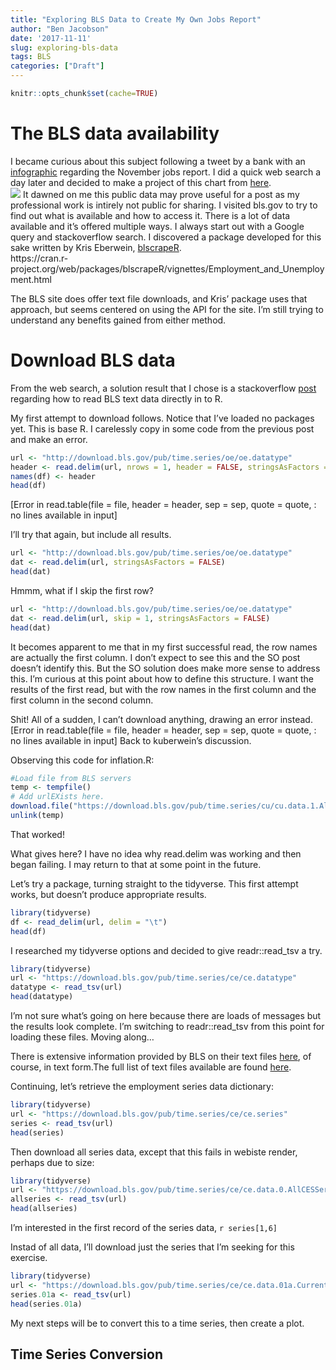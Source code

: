 ```yaml
---
title: "Exploring BLS Data to Create My Own Jobs Report"
author: "Ben Jacobson"
date: '2017-11-11'
slug: exploring-bls-data
tags: BLS
categories: ["Draft"]
---
```

```r
knitr::opts_chunk$set(cache=TRUE)
```
# The BLS data availability  
I became curious about this subject following a tweet by a bank with an [infographic](http://ei.marketwatch.com//Multimedia/2016/12/02/Photos/ZH/MW-FB220_jobs_g_20161202093708_ZH.jpg?uuid=cd745c42-b89c-11e6-9b93-001cc448aede) regarding the November jobs report. I did a quick web search a day later and decided to make a project of this chart from [here](https://resources.onewire.com/finance-industry-news/november-jobs-report-falls-short-expectations/).  
![](/MW_MonthlyJobs.jpg)
It dawned on me this public data may prove useful for a post as my professional work is intirely not public for sharing. I visited bls.gov to try to find out what is available and how to access it. There is a lot of data available and it's offered multiple ways. I always start out with a Google query and stackoverflow search. I discovered a package developed for this sake written by Kris Eberwein, [blscrapeR](https://cran.r-project.org/web/packages/blscrapeR/index.html).  
https://cran.r-project.org/web/packages/blscrapeR/vignettes/Employment_and_Unemployment.html

The BLS site does offer text file downloads, and Kris' package uses that approach, but seems centered on using the API for the site. I'm still trying to understand any benefits gained from either method.  

# Download BLS data  
From the web search, a solution result that I chose is a stackoverflow [post](https://stackoverflow.com/questions/36504590/reading-simple-text-file-into-r-bls-data) regarding how to read BLS text data directly in to R.  


My first attempt to download follows. Notice that I've loaded no packages yet. This is base R. I carelessly copy in some code from the previous post and make an error.
```r
url <- "http://download.bls.gov/pub/time.series/oe/oe.datatype"
header <- read.delim(url, nrows = 1, header = FALSE, stringsAsFactors = FALSE)
names(df) <- header
head(df)
```

[Error in read.table(file = file, header = header, sep = sep, quote = quote, : no lines available in input]

I'll try that again, but include all results.

```r
url <- "http://download.bls.gov/pub/time.series/oe/oe.datatype"
dat <- read.delim(url, stringsAsFactors = FALSE)
head(dat)
```

Hmmm, what if I skip the first row?
```r
url <- "http://download.bls.gov/pub/time.series/oe/oe.datatype"
dat <- read.delim(url, skip = 1, stringsAsFactors = FALSE)
head(dat)
```

It becomes apparent to me that in my first successful read, the row names are actually the first column. I don't expect to see this and the SO post doesn't identify this. But the SO solution does make more sense to address this. I'm curious at this point about how to define this structure. I want the results of the first read, but with the row names in the first column and the first column in the second column.

Shit! All of a sudden, I can't download anything, drawing an error instead. [Error in read.table(file = file, header = header, sep = sep, quote = quote, : no lines available in input] Back to kuberwein's discussion. 

Observing this code for inflation.R:
```r
#Load file from BLS servers
temp <- tempfile()
# Add urlEXists here.
download.file("https://download.bls.gov/pub/time.series/cu/cu.data.1.AllItems",temp)
unlink(temp)
```

That worked!

What gives here? I have no idea why read.delim was working and then began failing. I may return to that at some point in the future.

Let's try a package, turning straight to the tidyverse. This first attempt works, but doesn't produce appropriate results.

```r
library(tidyverse)
df <- read_delim(url, delim = "\t")
head(df)
```
I researched my tidyverse options and decided to give readr::read_tsv a try.
```r
library(tidyverse)
url <- "https://download.bls.gov/pub/time.series/ce/ce.datatype"
datatype <- read_tsv(url)
head(datatype)
```

I'm not sure what's going on here because there are loads of messages but the results look complete. I'm switching to readr::read_tsv from this point for loading these files. Moving along...  

There is extensive information provided by BLS on their text files [here](https://download.bls.gov/pub/time.series/ce/ce.txt), of course, in text form.The full list of text files available are found [here](https://download.bls.gov/pub/time.series/ce/).  

Continuing, let's retrieve the employment series data dictionary:  

```r
library(tidyverse)
url <- "https://download.bls.gov/pub/time.series/ce/ce.series"
series <- read_tsv(url)
head(series)
```

Then download all series data, except that this fails in webiste render, perhaps due to size:

```r
library(tidyverse)
url <- "https://download.bls.gov/pub/time.series/ce/ce.data.0.AllCESSeries"
allseries <- read_tsv(url)
head(allseries)
```

I'm interested in the first record of the series data, `r series[1,6]`

Instad of all data, I'll download just the series that I'm seeking for this exercise.
```r
library(tidyverse)
url <- "https://download.bls.gov/pub/time.series/ce/ce.data.01a.CurrentSeasAE"
series.01a <- read_tsv(url)
head(series.01a)
```

My next steps will be to convert this to a time series, then create a plot.

## Time Series Conversion  

